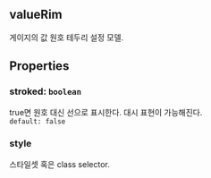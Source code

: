 ## valueRim
게이지의 값 원호 테두리 설정 모델.
## Properties

### stroked: `boolean`
true면 원호 대신 선으로 표시한다.
대시 표현이 가능해진다.  
`default: false`  

### style
스타일셋 혹은 class selector.  
